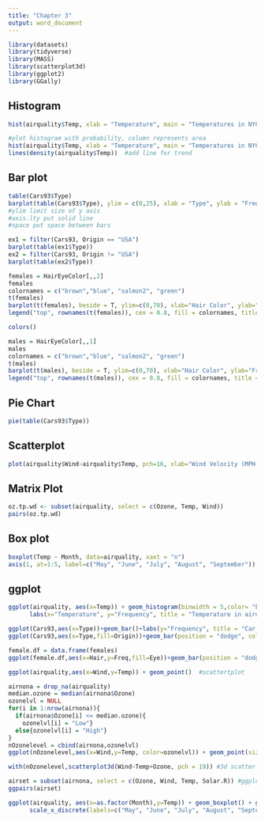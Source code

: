 ---
title: "Chapter 3"
output: word_document
---

```{r}
library(datasets)
library(tidyverse) 
library(MASS)
library(scatterplot3d)
library(ggplot2)
library(GGally)
```

## Histogram

```{r}
hist(airquality$Temp, xlab = "Temperature", main = "Temperatures in NYC May 1 - Sep 30 1973") #plot histogram with labels
```

```{r}
#plot histogram with probability, column represents area
hist(airquality$Temp, xlab = "Temperature", main = "Temperatures in NYC May 1 - Sep 30 1973", probability = TRUE)
lines(density(airquality$Temp))  #add line for trend
```

## Bar plot

```{r}
table(Cars93$Type)
barplot(table(Cars93$Type), ylim = c(0,25), xlab = "Type", ylab = "Frequency", axis.lty = "solid", space = 0.5)
#ylim limit size of y axis
#axis.lty put solid line
#space put space between bars
```

```{r}
ex1 = filter(Cars93, Origin == "USA")
barplot(table(ex1$Type))
ex2 = filter(Cars93, Origin != "USA")
barplot(table(ex2$Type))
```

```{r}
females = HairEyeColor[,,2]
females
colornames = c("brown","blue", "salmon2", "green")
t(females)
barplot(t(females), beside = T, ylim=c(0,70), xlab="Hair Color", ylab="Frequency of eye color", col = colornames, axis.lty = "solid")
legend("top", rownames(t(females)), cex = 0.8, fill = colornames, title = "Eye Color")
```

```{r}
colors()
```

```{r}
males = HairEyeColor[,,1]
males
colornames = c("brown","blue", "salmon2", "green")
t(males)
barplot(t(males), beside = T, ylim=c(0,70), xlab="Hair Color", ylab="Frequency of eye color", col = colornames, axis.lty = "solid")
legend("top", rownames(t(males)), cex = 0.8, fill = colornames, title = "Eye Color")
```

## Pie Chart

```{r}
pie(table(Cars93$Type))
```

## Scatterplot

```{r}
plot(airquality$Wind~airquality$Temp, pch=16, xlab="Wind Velocity (MPH)", ylab="Temperature (Fahrenheit)", main="Temperature vs Wind Velocity")
```

## Matrix Plot

```{r}
oz.tp.wd <- subset(airquality, select = c(Ozone, Temp, Wind))
pairs(oz.tp.wd)
```

## Box plot

```{r}
boxplot(Temp ~ Month, data=airquality, xaxt = "n")
axis(1, at=1:5, label=c("May", "June", "July", "August", "September"))
```

## ggplot

```{r}
ggplot(airquality, aes(x=Temp)) + geom_histogram(binwidth = 5,color= "black", fill = "grey80") + theme_bw() + 
      labs(x="Temperature", y="Frequency", title = "Temperature in airquality data frame")   #histogram
```

```{r}
ggplot(Cars93,aes(x=Type))+geom_bar()+labs(y="Frequency", title = "Car Type and Frequency in Cars93")  #bar graph
ggplot(Cars93,aes(x=Type,fill=Origin))+geom_bar(position = "dodge", color = "black")+scale_fill_grey(start=0,end=1) #grouped bar graph
```

```{r}
female.df = data.frame(females)
ggplot(female.df,aes(x=Hair,y=Freq,fill=Eye))+geom_bar(position = "dodge", color = "black",stat="identity")+scale_fill_grey(start=0,end=1) #grouped bargraph
```

```{r}
ggplot(airquality,aes(x=Wind,y=Temp)) + geom_point()  #scattertplot
```

```{r}
airnona = drop_na(airquality)
median.ozone = median(airnona$Ozone)
ozonelvl = NULL
for(i in 1:nrow(airnona)){
  if(airnona$Ozone[i] <= median.ozone){
    ozonelvl[i] = "Low"}
  else{ozonelvl[i] = "High"}
}
nOzonelevel = cbind(airnona,ozonelvl)
ggplot(nOzonelevel,aes(x=Wind,y=Temp, color=ozonelvl)) + geom_point(size=3) + scale_color_grey(start=0, end=1) #plot scatter plot based on class
```

```{r}
with(nOzonelevel,scatterplot3d(Wind~Temp+Ozone, pch = 19)) #3d scatter plot
```

```{r}
airset = subset(airnona, select = c(Ozone, Wind, Temp, Solar.R)) #ggplot with correlation matrix
ggpairs(airset)
```

```{r}
ggplot(airquality, aes(x=as.factor(Month),y=Temp)) + geom_boxplot() + geom_point() + labs(y="Temperature", x="Month") +
      scale_x_discrete(labels=c("May", "June", "July", "August", "September"))   #ggplot with boxplot
```
